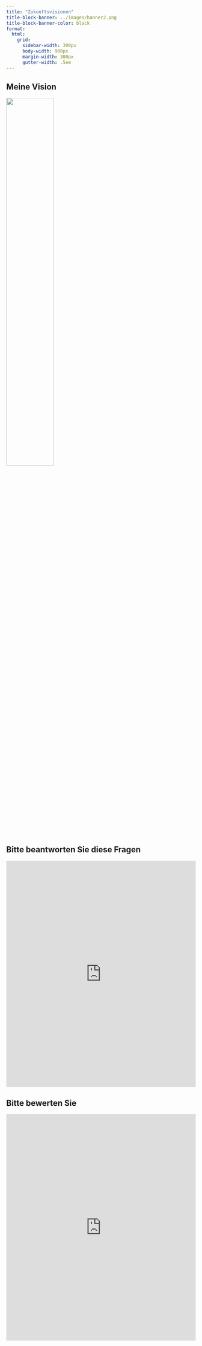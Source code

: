 ```yaml
---
title: "Zuḱunftsvisionen"
title-block-banner: ../images/banner2.png
title-block-banner-color: black
format:
  html: 
    grid:
      sidebar-width: 300px
      body-width: 900px
      margin-width: 300px
      gutter-width: .5em
---
```




::: {.callout-tip }
## Meine Vision 

![](/images/vision.webp){width=50%}
:::

::: {.callout-tip }
## Bitte beantworten Sie diese Fragen


<iframe src="https://partici.fi/13349343" style="border:0px;width:100%;height:600px" allowfullscreen="true" webkitallowfullscreen="true" mozallowfullscreen="true"></iframe>



:::


::: {.callout-tip }
## Bitte bewerten Sie


<iframe src="https://www.ipcc.ch/report/ar6/syr/figures/csb-2-figure-1" style="border:0px;width:100%;height:600px" allowfullscreen="true" webkitallowfullscreen="true" mozallowfullscreen="true"></iframe>



:::